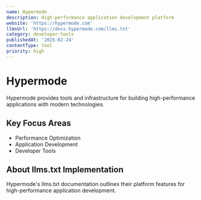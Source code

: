 ```yaml
---
name: Hypermode
description: High-performance application development platform
website: 'https://hypermode.com'
llmsUrl: 'https://docs.hypermode.com/llms.txt'
category: developer-tools
publishedAt: '2025-02-24'
contentType: tool
priority: high
---
```


# Hypermode

Hypermode provides tools and infrastructure for building high-performance applications with modern technologies.

## Key Focus Areas

- Performance Optimization
- Application Development
- Developer Tools

## About llms.txt Implementation

Hypermode's llms.txt documentation outlines their platform features for high-performance application development.
